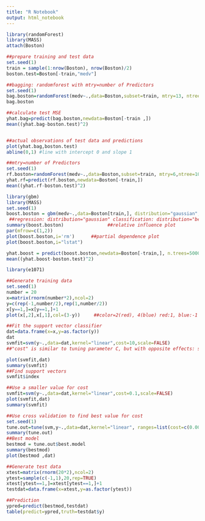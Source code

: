 ```yaml
---
title: "R Notebook"
output: html_notebook
---
```




```r

library(randomForest) 
library(MASS) 
attach(Boston)

##prepare training and test data 
set.seed(1) 
train = sample(1:nrow(Boston), nrow(Boston)/2)
boston.test=Boston[-train,"medv"]

##bagging: randomforest with mtry=number of Predictors 
set.seed(1)
bag.boston=randomForest(medv~.,data=Boston,subset=train, mtry=13, ntree=100, importance=TRUE) 
bag.boston

##calculate test MSE 
yhat.bag=predict(bag.boston,newdata=Boston[-train ,]) 
mean((yhat.bag-boston.test)^2)


##actual observations of test data and predictions 
plot(yhat.bag,boston.test) 
abline(0,1) #line with intercept 0 and slope 1

##mtry=number of Predictors 
set.seed(1) 
rf.boston=randomForest(medv~.,data=Boston,subset=train, mtry=6,ntree=100,importance=TRUE)
yhat.rf=predict(rf.boston,newdata=Boston[-train,]) 
mean((yhat.rf-boston.test)^2)


```

```r

library(gbm) 
library(MASS) 
set.seed(1) 
boost.boston = gbm(medv~.,data=Boston[train,], distribution="gaussian",n.trees=5000, interaction.depth=4)
 ##regression: distribution="gaussian" classification: distribution="bernoulli"
summary(boost.boston)                ##relative influence plot
par(mfrow=c(1,2)) 
plot(boost.boston,i='rm')      ##partial dependence plot
plot(boost.boston,i="lstat")

yhat.boost = predict(boost.boston,newdata=Boston[-train,], n.trees=5000)
mean((yhat.boost-boston.test)^2)


```

```r

library(e1071)

##Generate training data 
set.seed(1) 
number = 20
x=matrix(rnorm(number*2),ncol=2) 
y=c(rep(-1,number/2),rep(1,number/2)) 
x[y==1,]=x[y==1,]+1 
plot(x[,2],x[,1],col=(3-y))     ##color=2(red), 4(blue) red:1, blue:-1

##Fit the support vector classifier 
dat=data.frame(x=x,y=as.factor(y)) 
dat 
svmfit=svm(y~.,data=dat,kernel="linear",cost=10,scale=FALSE) 
##"cost" is similar to tuning parameter C, but with opposite effects: small "cost", wide margin; large "cost", narrow margin

plot(svmfit,dat) 
summary(svmfit) 
##Find support vectors 
svmfit$index

##Use a smaller value for cost
svmfit=svm(y~.,data=dat,kernel="linear",cost=0.1,scale=FALSE) 
plot(svmfit,dat)
summary(svmfit) 


```
```r

##Use cross validation to find best value for cost 
set.seed(1) 
tune.out=tune(svm,y~.,data=dat,kernel="linear", ranges=list(cost=c(0.001,0.01,0.1,1,5,10,100))) 
summary(tune.out) 
##Best model 
bestmod = tune.out$best.model 
summary(bestmod) 
plot(bestmod ,dat)

##Generate test data 
xtest=matrix(rnorm(20*2),ncol=2) 
ytest=sample(c(-1,1),20,rep=TRUE) 
xtest[ytest==1,]=xtest[ytest==1,]+1 
testdat=data.frame(x=xtest,y=as.factor(ytest))

##Prediction 
ypred=predict(bestmod,testdat) 
table(predict=ypred,truth=testdat$y)

```

